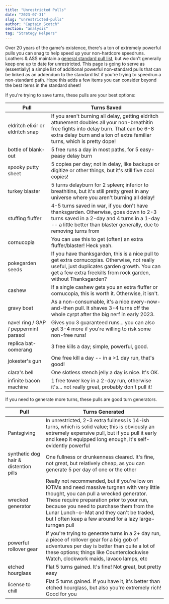 ```yaml
---
title: "Unrestricted Pulls"
date: "2023-07-31"
slug: "unrestricted-pulls"
author: "Captain Scotch"
section: "analysis"
tag: "Strategy Helpers"
---
```

Over 20 years of the game's existence, there's a ton of extremely powerful pulls you can snag to help speed up your non-hardcore speedruns. Loathers & ASS maintain a [general standard pull list](https://docs.google.com/spreadsheets/d/1Polz9Q4EE0p1SiLGLR5UTexKEu_o5y9BoQUb8lad_Mc/edit#gid=770608628), but we don't generally keep one up to date for unrestricted. This page is going to serve as (essentially) a simple list of additional powerful non-standard pulls that can be linked as an addendum to the standard list if you're trying to speedrun a non-standard path. Hope this adds a few items you can consider beyond the best items in the standard sheet!

If you're trying to save turns, these pulls are your best options:

| Pull           | Turns Saved            |
| -------------- | ---------------------- |
| eldritch elixir or eldritch snap | If you aren't burning all delay, getting eldritch attunement doubles all your non-breathitin free fights into delay burn. That can be 6-8 extra delay burn and a ton of extra familiar turns, which is pretty dope! |
| bottle of blank-out | 5 free runs a day in most paths, for 5 easy-peasy delay burn |
| spooky putty sheet | 5 copies per day; not in delay, like backups or digitize or other things, but it's still five cool copies! | 
| turkey blaster | 5 turns delayburn for 2 spleen; inferior to breathitins, but it's still pretty great in any universe where you aren't burning all delay! | 
| stuffing fluffer | 4-5 turns saved in war, if you don't have thanksgarden. Otherwise, goes down to 2-3 turns saved in a 2-day and 4 turns in a 1-day -- a little better than blaster generally, due to removing turns from  | 
| cornucopia | You can use this to get (often) an extra fluffer/blaster! Heck yeah. | 
| pokegarden seeds | If you have thanksgarden, this is a nice pull to get extra cornucopias. Otherwise, not really useful, just duplicates garden growth. You can get a few extra freekills from rock garden, without Thanksgarden? | 
| cashew | If a single cashew gets you an extra fluffer or cornucopia, this is worth it. Otherwise, it isn't. | 
| gravy boat | As a non-consumable, it's a nice every-now-and-then pull. It shaves 3-4 turns off the whole cyrpt after the big nerf in early 2023. | 
| navel ring / GAP / peppermint parasol | Gives you 3 guaranteed runs... you can also get 3-4 more if you're willing to risk some non-free runs! | 
| replica bat-oomerang | 3 free kills a day; simple, powerful, good. | 
| jokester's gun | One free kill a day -- in a >1 day run, that's good! | 
| clara's bell | One slotless stench jelly a day is nice. It's OK. | 
| infinite bacon machine | 1 free tower key in a 2-day run, otherwise it's... not really great, probably don't pull it! | 

If you need to generate more turns, these pulls are good turn generators.

| Pull           | Turns Generated            |
| -------------- | -------------------------- |
| Pantsgiving | In unrestricted, 2-3 extra fullness is 14-ish turns, which is solid value; this is obviously an extremely expensive pull, but if you pull it early and keep it equipped long enough, it's self-evidently powerful |
| synthetic dog hair & distention pills | One fullness or drunkenness cleared. It's fine, not great, but relatively cheap, as you can generate 5 per day of one or the other |
| wrecked generator | Really not recommended, but if you're low on IOTMs and need massive turgnen with very little thought, you can pull a wrecked generator. These require preparation prior to your run, because you need to purchase them from the Lunar Lunch-o-Mat and they can't be traded, but I often keep a few around for a lazy large-turngen pull |
| powerful rollover gear | If you're trying to generate turns in a 2+ day run, a piece of rollover gear for a big gob of adventures per day is better than quite a lot of these options; things like Counterclockwise Watch, clockwork maids, lavaco lamps, etc |
| etched hourglass | Flat 5 turns gained. It's fine! Not great, but pretty easy |
| license to chill | Flat 5 turns gained. If you have it, it's better than etched hourglass, but also you're extremely rich! Good for you |